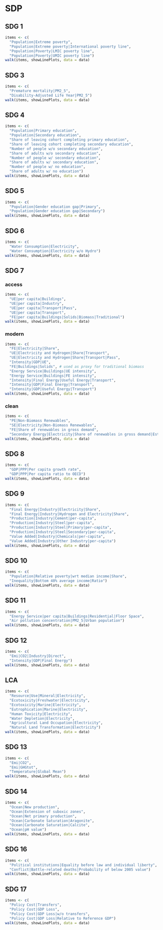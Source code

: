 # SDP

## SDG 1

```r
items <- c(
  "Population|Extreme poverty",
  "Population|Extreme poverty|International poverty line",
  "Population|Poverty|LMIC poverty line",
  "Population|Poverty|UMIC poverty line")
walk(items, showLinePlots, data = data)
```

## SDG 3

```r
items <- c(
  "Premature mortality|PM2_5",
  "Disability-Adjusted Life Year|PM2_5")
walk(items, showLinePlots, data = data)
```

## SDG 4

```r
items <- c(
  "Population|Primary education",
  "Population|Secondary education",
  "Share of leaving cohort completing primary education",
  "Share of leaving cohort completing secondary education",
  "Number of people w/o secondary education",
  "Share of adults w/o secondary education",
  "Number of people w/ secondary education",
  "Share of adults w/ secondary education",
  "Number of people w/ no education",
  "Share of adults w/ no education")
walk(items, showLinePlots, data = data)
```

## SDG 5

```r
items <- c(
  "Population|Gender education gap|Primary",
  "Population|Gender education gap|Secondary")
walk(items, showLinePlots, data = data)
```

## SDG 6

```r
items <- c(
  "Water Consumption|Electricity",
  "Water Consumption|Electricity w/o Hydro")
walk(items, showLinePlots, data = data)
```

## SDG 7

### access

```r
items <- c(
  "UE|per capita|Buildings",
  "UE|per capita|Industry",
  "UE|per capita|Transport|Pass",
  "UE|per capita|Transport",
  "FE|per capita|Buildings|Solids|Biomass|Traditional")
walk(items, showLinePlots, data = data)
```

### modern

```r
items <- c(
  "FE|Electricity|Share",
  "UE|Electricity and Hydrogen|Share|Transport",
  "UE|Electricity and Hydrogen|Share|Transport|Pass",
  "Intensity|GDP|UE",
  "FE|Buildings|Solids", # used as proxy for traditional biomass
  "Energy Service|Buildings|UE intensity",
  "Energy Service|Buildings|FE intensity",
  "Intensity|Final Energy|Useful Energy|Transport",
  "Intensity|GDP|Final Energy|Transport",
  "Intensity|GDP|Useful Energy|Transport")
walk(items, showLinePlots, data = data)
```

### clean

```r
items <- c(
  "PE|Non-Biomass Renewables",
  "SE|Electricity|Non-Biomass Renewables",
  "FE|Share of renewables in gross demand",
  "Secondary Energy|Electricity|Share of renewables in gross demand|Estimation")
walk(items, showLinePlots, data = data)
```

## SDG 8

```r
items <- c(
  "GDP|PPP|Per capita growth rate",
  "GDP|PPP|Per capita ratio to OECD")
walk(items, showLinePlots, data = data)
```

## SDG 9

```r
items <- c(
  "Final Energy|Industry|Electricity|Share",
  "Final Energy|Industry|Hydrogen and Electricity|Share",
  "Production|Industry|Cement|per-capita",
  "Production|Industry|Steel|per-capita",
  "Production|Industry|Steel|Primary|per-capita",
  "Production|Industry|Steel|Secondary|per-capita",
  "Value Added|Industry|Chemicals|per-capita",
  "Value Added|Industry|Other Industry|per-capita")
walk(items, showLinePlots, data = data)
```

## SDG 10

```r
items <- c(
  "Population|Relative poverty|wrt median income|Share",
  "Inequality|Bottom 40% average income|Ratio")
walk(items, showLinePlots, data = data)
```

## SDG 11

```r
items <- c(
  "Energy Service|per capita|Buildings|Residential|Floor Space",
  "Air pollution concentration|PM2_5|Urban population")
walk(items, showLinePlots, data = data)
```

## SDG 12

```r
items <- c(
  "Emi|CO2|Industry|Direct",
  "Intensity|GDP|Final Energy")
walk(items, showLinePlots, data = data)
```

## LCA

```r
items <- c(
  "Resource|Use|Mineral|Electricity",
  "Ecotoxicity|Freshwater|Electricity",
  "Ecotoxicity|Marine|Electricity",
  "Eutrophication|Marine|Electricity",
  "Human Toxicity|Electricity",
  "Water Depletion|Electricity",
  "Agricultural Land Occupation|Electricity",
  "Natural Land Transformation|Electricity")
walk(items, showLinePlots, data = data)
```


## SDG 13

```r
items <- c(
  "Emi|CO2",
  "Emi|GHGtot",
  "Temperature|Global Mean")
walk(items, showLinePlots, data = data)
```

## SDG 14

```r
items <- c(
  "Ocean|New production",
  "Ocean|Extension of suboxic zones",
  "Ocean|Net primary production",
  "Ocean|Carbonate Saturation|Aragonite",
  "Ocean|Carbonate Saturation|Calcite",
  "Ocean|pH value")
walk(items, showLinePlots, data = data)
```

## SDG 16

```r
items <- c(
  "Political institutions|Equality before law and individual liberty",
  "Conflict|Battle-related deaths|Probability of below 2005 value")
walk(items, showLinePlots, data = data)
```

## SDG 17

```r
items <- c(
  "Policy Cost|Transfers",
  "Policy Cost|GDP Loss",
  "Policy Cost|GDP Loss|w/o transfers",
  "Policy Cost|GDP Loss|Relative to Reference GDP")
walk(items, showLinePlots, data = data)
```
